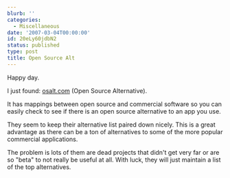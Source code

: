 ```yaml
---
blurb: ''
categories:
  - Miscellaneous
date: '2007-03-04T00:00:00'
id: 20eLy60jdbN2
status: published
type: post
title: Open Source Alt
---
```


Happy day. 

I just found: [osalt.com](http://www.osalt.com/) (Open Source Alternative). 

It has mappings between open source and commercial software so you can easily check to see if there is an open source alternative to an app you use. 

They seem to keep their alternative list paired down nicely. This is a great advantage as there can be a ton of alternatives to some of the more popular commercial applications. 

The problem is lots of them are dead projects that didn't get very far or are so "beta" to not really be useful at all. With luck, they will just maintain a list of the top alternatives.
